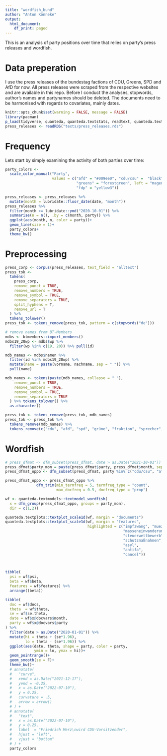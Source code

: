 ```yaml
---
title: "wordfish_bund"
author: "Anton Könneke"
output:
  html_document:
    df_print: paged
---
```


This is an analysis of party positions over time that relies on party's press 
releases and wordfish.

# Data preperation
I use the press releases of the bundestag factions of CDU, Greens, SPD and AfD for now. 
All press releases were scraped from the respective websites and are available in this repo. 
Before I conduct the analyses, stopwords, author's names and partynames should be
deleted. The documents need to be harmonised with regards to covariates, mainly dates.

```r
knitr::opts_chunk$set(warning = FALSE, message = FALSE)
library(pacman)
p_load(tidyverse, quanteda, quanteda.textstats, readtext, quanteda.textmodels, ggforce, grid)
press_releases <- readRDS("texts/press_releases.rds")
```

# Frequency
Lets start by simply examining the activity of both parties over time:
```r
party_colors <- 
  scale_color_manual("Party",
                     values = c("afd" = "#009ee0", "cdu/csu" =  "black", "spd" = "red",
                                "greens" = "forestgreen", left = "magenta",
                                "fdp" = "yellow3"))

press_releases <- press_releases %>% 
  mutate(month = lubridate::floor_date(date, "month"))
press_releases %>% 
  filter(month >= lubridate::ymd("2020-10-01")) %>% 
  summarise(n = n(), .by = c(month, party)) %>% 
  ggplot(aes(month, n, color = party))+
  geom_line(size = 1)+
  party_colors+
  theme_bw()
```

# Preprocessing
```r
press_corp <- corpus(press_releases, text_field = "alltext")
press_tok <-
  tokens(
    press_corp,
    remove_punct = TRUE,
    remove_numbers = TRUE,
    remove_symbol = TRUE,
    remove_separators = TRUE,
    split_hyphens = T,
    remove_url = T
  ) %>% 
  tokens_tolower()
press_tok <- tokens_remove(press_tok, pattern = c(stopwords("de")))

# remove names from BT-Members
mdbs <- btmembers::import_members()
mdbs19_20wp <- mdbs$wp %>% 
  filter(wp %in% c(19, 20)) %>% pull(id)

mdb_names <- mdbs$namen %>%
  filter(id %in% mdbs19_20wp) %>%
  mutate(name = paste(vorname, nachname, sep = " ")) %>% 
  pull(name) 

mdb_names <- tokens(paste(mdb_names, collapse = " "),
    remove_punct = TRUE,
    remove_numbers = TRUE,
    remove_symbol = TRUE,
    remove_separators = TRUE
  ) %>% tokens_tolower() %>% 
  as.character()

press_tok <- tokens_remove(press_tok, mdb_names)
press_tok <- press_tok %>% 
  tokens_remove(mdb_names) %>% 
  tokens_remove(c("cdu", "afd", "spd", "grüne", "fraktion", "sprecher", "fdp", "linke"))

```

# Wordfish
```r
# press_dfmat <- dfm_subset(press_dfmat, date > as.Date("2021-10-01"))
press_dfmat$party_mon = paste(press_dfmat$party, press_dfmat$month, sep = "_")
press_dfmat_oppo <- dfm_subset(press_dfmat, party %in% c("cdu/csu", "afd", "left"))

press_dfmat_oppo <- press_dfmat_oppo %>% 
              dfm_trim(min_termfreq = 5, termfreq_type = "count",
                       max_docfreq = 0.5, docfreq_type = "prop")

wf <- quanteda.textmodels::textmodel_wordfish(
  x = dfm_group(press_dfmat_oppo, groups = party_mon),
  dir = c(1,2))

quanteda.textplots::textplot_scale1d(wf, margin = "documents")
quanteda.textplots::textplot_scale1d(wf, margin = "features",
                                     highlighted = c("impfzwang", "muezzins",
                                                     "masseneinwanderung",
                                                     "steuerwettbewerb",
                                                     "schutzmaßnahmen",
                                                     "asyl",
                                                     "antifa",
                                                     "cancel"))



tibble(
  psi = wf$psi,
  beta = wf$beta,
  features = wf$features) %>% 
  arrange((beta))

tibble(
  doc = wf$docs,
  theta  = wf$theta,
  se = wf$se.theta,
  date = wf$x@docvars$month,
  party = wf$x@docvars$party
) %>% 
  filter(date > as.Date("2020-01-01")) %>% 
  mutate(hi = theta + (se*1.96),
         lo = theta - (se*1.96)) %>% 
  ggplot(aes(date, theta, shape = party, color = party,
             ymin = lo, ymax = hi))+
  geom_pointrange()+
  geom_smooth(se = F)+
  theme_bw()+
  # annotate(
  #   "curve",
  #   xend = as.Date("2021-12-17"),
  #   yend = -0.25,
  #   x = as.Date("2022-07-10"),
  #   y = 0.25,
  #   curvature = .5,
  #   arrow = arrow()
  # ) +
  # annotate(
  #   "text",
  #   x = as.Date("2022-07-10"),
  #   y = 0.25,
  #   label  = "Friedrich Merz\nwird CDU-Vorsitzender",
  #   hjust = "left",
  #   vjust = "bottom"
  # ) +
  party_colors
```